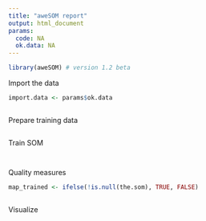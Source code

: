```yaml
---
title: "aweSOM report"
output: html_document
params:
  code: NA
  ok.data: NA
---
```


```r
library(aweSOM) # version 1.2 beta
```

Import the data
```r
import.data <- params$ok.data
```

```r
```

Prepare training data
```r
```

Train SOM
```r
```

```r
```

Quality measures
```r
map_trained <- ifelse(!is.null(the.som), TRUE, FALSE)
```

```r
```

Visualize 
```r
```

